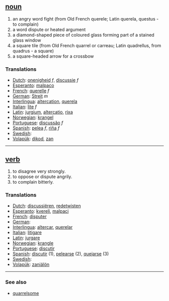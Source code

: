 == [[noun]] ==
# an angry word fight (from Old French querele;  Latin querela, questus - to complain)
# a word dispute or heated argument
# a diamond-shaped piece of coloured glass forming part of a stained glass window
# a square tile (from Old French quarrel or carreau;  Latin quadrellus, from quadrus - a square)
# a square-headed arrow for a crossbow

=== Translations ===
*[[Dutch]]: [[onenigheid]] ''f'', [[discussie]] ''f''
*[[Esperanto]]: [[malpaco]]
*[[French]]: [[querelle]] ''f''
*[[German]]: [[Streit]] ''m''
*[[Interlingua]]: [[altercation]], [[querela]]
*[[Italian]]: [[lite]] ''f''
*[[Latin]]: [[jurgium]], [[altercatio]], [[rixa]]
*[[Norwegian]]: [[krangel]]
*[[Portuguese]]: [[discussão]] ''f''
*[[Spanish]]: [[pelea]] ''f'', [[riña]] ''f''
*[[Swedish]]: [[]]
*[[Volapük]]: [[dikod]], [[zan]]

----

== [[verb]] ==
# to disagree very strongly.
# to oppose or dispute angrily.
# to complain bitterly.

=== Translations ===
*[[Dutch]]: [[discussiëren]], [[redetwisten]]
*[[Esperanto]]: [[kvereli]], [[malpaci]]
*[[French]]: [[disputer]]
*[[German]]: [[]]
*[[Interlingua]]: [[altercar]], [[querelar]]
*[[Italian]]: [[litigare]]
*[[Latin]]: [[jurgare]]
*[[Norwegian]]: [[krangle]]
*[[Portuguese]]: [[discutir]]
*[[Spanish]]: [[discutir]] (1), [[pelearse]] (2), [[quejarse]] (3)
*[[Swedish]]: [[]]
*[[Volapük]]: [[zaniälön]]

----

=== See also ===
*[[quarrelsome]]